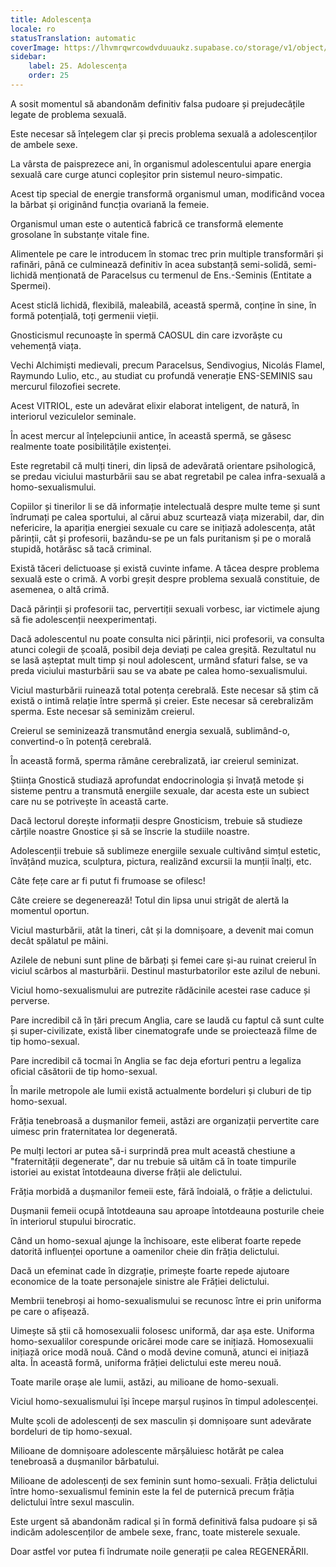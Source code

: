 ```yaml
---
title: Adolescența
locale: ro
statusTranslation: automatic
coverImage: https://lhvmrqwrcowdvduuaukz.supabase.co/storage/v1/object/public/strapi-uploads/small_cover-educacion-fundamental.webp-2d51a7828a2b1309555be27f7e2a61a0.webp
sidebar:
    label: 25. Adolescența
    order: 25
---
```

A sosit momentul să abandonăm definitiv falsa pudoare și prejudecățile legate de problema sexuală.

Este necesar să înțelegem clar și precis problema sexuală a adolescenților de ambele sexe.

La vârsta de paisprezece ani, în organismul adolescentului apare energia sexuală care curge atunci copleșitor prin sistemul neuro-simpatic.

Acest tip special de energie transformă organismul uman, modificând vocea la bărbat și originând funcția ovariană la femeie.

Organismul uman este o autentică fabrică ce transformă elemente grosolane în substanțe vitale fine.

Alimentele pe care le introducem în stomac trec prin multiple transformări și rafinări, până ce culminează definitiv în acea substanță semi-solidă, semi-lichidă menționată de Paracelsus cu termenul de Ens.-Seminis (Entitate a Spermei).

Acest sticlă lichidă, flexibilă, maleabilă, această spermă, conține în sine, în formă potențială, toți germenii vieții.

Gnosticismul recunoaște în spermă CAOSUL din care izvorăște cu vehemență viața.

Vechi Alchimiști medievali, precum Paracelsus, Sendivogius, Nicolás Flamel, Raymundo Lulio, etc., au studiat cu profundă venerație ENS-SEMINIS sau mercurul filozofiei secrete.

Acest VITRIOL, este un adevărat elixir elaborat inteligent, de natură, în interiorul veziculelor seminale.

În acest mercur al înțelepciunii antice, în această spermă, se găsesc realmente toate posibilitățile existenței.

Este regretabil că mulți tineri, din lipsă de adevărată orientare psihologică, se predau viciului masturbării sau se abat regretabil pe calea infra-sexuală a homo-sexualismului.

Copiilor și tinerilor li se dă informație intelectuală despre multe teme și sunt îndrumați pe calea sportului, al cărui abuz scurtează viața mizerabil, dar, din nefericire, la apariția energiei sexuale cu care se inițiază adolescența, atât părinții, cât și profesorii, bazându-se pe un fals puritanism și pe o morală stupidă, hotărăsc să tacă criminal.

Există tăceri delictuoase și există cuvinte infame. A tăcea despre problema sexuală este o crimă. A vorbi greșit despre problema sexuală constituie, de asemenea, o altă crimă.

Dacă părinții și profesorii tac, pervertiții sexuali vorbesc, iar victimele ajung să fie adolescenții neexperimentați.

Dacă adolescentul nu poate consulta nici părinții, nici profesorii, va consulta atunci colegii de școală, posibil deja deviați pe calea greșită. Rezultatul nu se lasă așteptat mult timp și noul adolescent, urmând sfaturi false, se va preda viciului masturbării sau se va abate pe calea homo-sexualismului.

Viciul masturbării ruinează total potența cerebrală. Este necesar să știm că există o intimă relație între spermă și creier. Este necesar să cerebralizăm sperma. Este necesar să seminizăm creierul.

Creierul se seminizează transmutând energia sexuală, sublimând-o, convertind-o în potență cerebrală.

În această formă, sperma rămâne cerebralizată, iar creierul seminizat.

Știința Gnostică studiază aprofundat endocrinologia și învață metode și sisteme pentru a transmută energiile sexuale, dar acesta este un subiect care nu se potrivește în această carte.

Dacă lectorul dorește informații despre Gnosticism, trebuie să studieze cărțile noastre Gnostice și să se înscrie la studiile noastre.

Adolescenții trebuie să sublimeze energiile sexuale cultivând simțul estetic, învățând muzica, sculptura, pictura, realizând excursii la munții înalți, etc.

Câte fețe care ar fi putut fi frumoase se ofilesc!

Câte creiere se degenerează! Totul din lipsa unui strigăt de alertă la momentul oportun.

Viciul masturbării, atât la tineri, cât și la domnișoare, a devenit mai comun decât spălatul pe mâini.

Azilele de nebuni sunt pline de bărbați și femei care și-au ruinat creierul în viciul scârbos al masturbării. Destinul masturbatorilor este azilul de nebuni.

Viciul homo-sexualismului are putrezite rădăcinile acestei rase caduce și perverse.

Pare incredibil că în țări precum Anglia, care se laudă cu faptul că sunt culte și super-civilizate, există liber cinematografe unde se proiectează filme de tip homo-sexual.

Pare incredibil că tocmai în Anglia se fac deja eforturi pentru a legaliza oficial căsătorii de tip homo-sexual.

În marile metropole ale lumii există actualmente bordeluri și cluburi de tip homo-sexual.

Frăția tenebroasă a dușmanilor femeii, astăzi are organizații pervertite care uimesc prin fraternitatea lor degenerată.

Pe mulți lectori ar putea să-i surprindă prea mult această chestiune a "fraternității degenerate", dar nu trebuie să uităm că în toate timpurile istoriei au existat întotdeauna diverse frății ale delictului.

Frăția morbidă a dușmanilor femeii este, fără îndoială, o frăție a delictului.

Dușmanii femeii ocupă întotdeauna sau aproape întotdeauna posturile cheie în interiorul stupului birocratic.

Când un homo-sexual ajunge la închisoare, este eliberat foarte repede datorită influenței oportune a oamenilor cheie din frăția delictului.

Dacă un efeminat cade în dizgrație, primește foarte repede ajutoare economice de la toate personajele sinistre ale Frăției delictului.

Membrii tenebroși ai homo-sexualismului se recunosc între ei prin uniforma pe care o afișează.

Uimește să știi că homosexualii folosesc uniformă, dar așa este. Uniforma homo-sexualilor corespunde oricărei mode care se inițiază. Homosexualii inițiază orice modă nouă. Când o modă devine comună, atunci ei inițiază alta. În această formă, uniforma frăției delictului este mereu nouă.

Toate marile orașe ale lumii, astăzi, au milioane de homo-sexuali.

Viciul homo-sexualismului își începe marșul rușinos în timpul adolescenței.

Multe școli de adolescenți de sex masculin și domnișoare sunt adevărate bordeluri de tip homo-sexual.

Milioane de domnișoare adolescente mărșăluiesc hotărât pe calea tenebroasă a dușmanilor bărbatului.

Milioane de adolescenți de sex feminin sunt homo-sexuali. Frăția delictului între homo-sexualismul feminin este la fel de puternică precum frăția delictului între sexul masculin.

Este urgent să abandonăm radical și în formă definitivă falsa pudoare și să indicăm adolescenților de ambele sexe, franc, toate misterele sexuale.

Doar astfel vor putea fi îndrumate noile generații pe calea REGENERĂRII.

